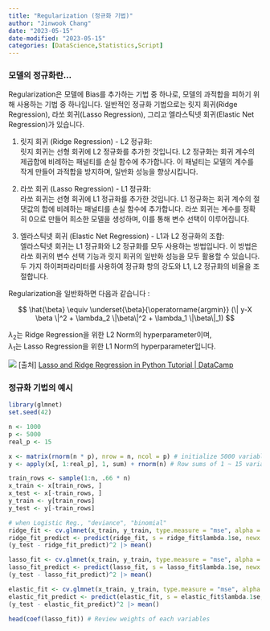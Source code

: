 ```yaml
---
title: "Regularization (정규화 기법)"
author: "Jinwook Chang"
date: "2023-05-15"
date-modified: "2023-05-15"
categories: [DataScience,Statistics,Script]
---
```


### 모델의 정규화란…

Regularization은 모델에 Bias를 추가하는 기법 중 하나로, 모델의 과적합을 피하기 위해 사용하는 기법 중 하나입니다.   일반적인 정규화 기법으로는 릿지 회귀(Ridge Regression), 라쏘 회귀(Lasso Regression), 그리고 엘라스틱넷 회귀(Elastic Net Regression)가 있습니다.

1. 릿지 회귀 (Ridge Regression) - L2 정규화:  
릿지 회귀는 선형 회귀에 L2 정규화를 추가한 것입니다. L2 정규화는 회귀 계수의 제곱합에 비례하는 패널티를 손실 함수에 추가합니다. 이 패널티는 모델의 계수를 작게 만들어 과적합을 방지하며, 일반화 성능을 향상시킵니다.

2. 라쏘 회귀 (Lasso Regression) - L1 정규화:  
라쏘 회귀는 선형 회귀에 L1 정규화를 추가한 것입니다. L1 정규화는 회귀 계수의 절댓값의 합에 비례하는 패널티를 손실 함수에 추가합니다. 라쏘 회귀는 계수를 정확히 0으로 만들어 희소한 모델을 생성하며, 이를 통해 변수 선택이 이루어집니다.
3. 엘라스틱넷 회귀 (Elastic Net Regression) - L1과 L2 정규화의 조합:  
엘라스틱넷 회귀는 L1 정규화와 L2 정규화를 모두 사용하는 방법입니다. 이 방법은 라쏘 회귀의 변수 선택 기능과 릿지 회귀의 일반화 성능을 모두 활용할 수 있습니다. 두 가지 하이퍼파라미터를 사용하여 정규화 항의 강도와 L1, L2 정규화의 비율을 조절합니다.

Regularization을 일반화하면 다음과 같습니다 : 

$$ \hat{\beta} \equiv \underset{\beta}{\operatorname{argmin}} (\| y-X \beta \|^2 + \lambda_2 \|\beta\|^2 + \lambda_1 \|\beta\|_1) $$

$\lambda_2$는 Ridge Regression을 위한 L2 Norm의 hyperparameter이며,  
$\lambda_1$는 Lasso Regression을 위한 L1 Norm의 hyperparameter입니다.

![](front.png)
[출처] [Lasso and Ridge Regression in Python Tutorial | DataCamp](https://www.datacamp.com/tutorial/tutorial-lasso-ridge-regression)


### 정규화 기법의 예시

```r
library(glmnet)
set.seed(42)

n <- 1000
p <- 5000
real_p <- 15

x <- matrix(rnorm(n * p), nrow = n, ncol = p) # initialize 5000 variables
y <- apply(x[, 1:real_p], 1, sum) + rnorm(n) # Row sums of 1 ~ 15 variables

train_rows <- sample(1:n, .66 * n)
x_train <- x[train_rows, ]
x_test <- x[-train_rows, ]
y_train <- y[train_rows]
y_test <- y[-train_rows]

# when Logistic Reg., "deviance", "binomial"
ridge_fit <- cv.glmnet(x_train, y_train, type.measure = "mse", alpha = 0, family = "gaussian")
ridge_fit_predict <- predict(ridge_fit, s = ridge_fit$lambda.1se, newx = x_test)
(y_test - ridge_fit_predict)^2 |> mean()

lasso_fit <- cv.glmnet(x_train, y_train, type.measure = "mse", alpha = 1, family = "gaussian")
lasso_fit_predict <- predict(lasso_fit, s = lasso_fit$lambda.1se, newx = x_test)
(y_test - lasso_fit_predict)^2 |> mean()

elastic_fit <- cv.glmnet(x_train, y_train, type.measure = "mse", alpha = 0.5, family = "gaussian")
elastic_fit_predict <- predict(elastic_fit, s = elastic_fit$lambda.1se, newx = x_test)
(y_test - elastic_fit_predict)^2 |> mean()

head(coef(lasso_fit)) # Review weights of each variables
```